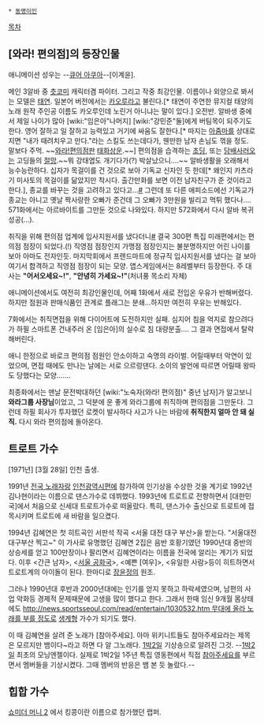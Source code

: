  * [[동명이인]]
[[목차]]
== [와라! 편의점]의 등장인물 ==
애니메이션 성우는 --[[큐어 아쿠아]]--[이계윤].

메인 3알바 중 [[츳코미]] 캐릭터겸 파이터. 그리고 작중 최강인물.
이름이나 외양으로 봐서는 모델은 [[태연]]. 일본어 버전에서는 [[카오루]]라고 불린다.[* 태연이 주연한 뮤지컬 태양의 노래 원작 주인공 이름도 카오루인데 노린거 아니냐는 말이 있다.] 오전반. 알바생 중에서 제일 나이가 많아 [wiki:"임은아"나머지] [wiki:"강민준"둘]에게 버팀목이 되주기도 한다. 영어 잘하고 일 잘하고 능력있고 거기에 싸움도 잘한다.[* 따지는 [[아줌마]]를 상대로 지면 "내가 때려치우고 만다."라는 스킬도 쓰는데다가, 웬만한 남자 손님도 꺾을 정도. 말보다 주먹. ~~[[와라!편의점]]판 [[태화상운]].~~] 편의점을 습격하는 [[초딩]], 또는 [[담배]]사러오는 고딩들의 [[절망]].~~뭐 강태엽도 개기다가(?) 박살났으니….~~ 알바생활을 오래해서 능수능란하다. 십자가 목걸이를 건 것으로 보아 기독교 신자인 듯 한데[* 왜인지 카츠라기 미사토의 목걸이를 닮았지만 착시다. 출간만화를 보면 이전 남자친구가 준 것이라고 한다.], 종교를 바꾸는 것을 고려하고 있다고…[http://comic.naver.com/webtoon/detail.nhn?titleId=26316&no=156&weekday=wed #] 그런데 또 다른 애피소드에선 기독교가 종교는 아니고 옛날 짝사랑한 오빠가 준건데 그 오빠가 3만원을 빌리고 먹튀 했다나.... 571화에서는 아르바이트를 그만둔 것으로 나와있다.
하지만 572화에서 다시 알바 복귀 성공(...).

취직을 위해 편의점 업계에 입사지원서를 냈다더니[http://comic.naver.com/webtoon/detail.nhn?titleId=26316&no=264&weekday=sun #] 결국 300편 특집 미래편에서는 편의점 점장이 되었다.(!) 직영점 점장인지 가맹점 점장인지는 불분명하지만 어린 나이를 보아 아마도 전자인듯. 마지막회에서 프렌드마트에 정규직 입사지원서를 냈다는 걸 보아 여기서 합격하고 직영점 점장이 되는 모양. 앱스게임에서는 8레벨부터 등장한다. 주 대사는 '''"어서오세요~!"''', '''"안녕히 가세요~!"'''(처녀풍 목소리 자체)

애니메이션에서도 여전히 최강인물인데, 어째 1화에서 새로 전입온 우유가 반해버렸다.하지만 점원과 판매식품인 관계로 플래그는 분쇄…하지만 여전히 우유는 반해있다.

7화에서는 취직면접을 위해 다이어트에 도전하지만 실패. 심지어 침을 억지로 참으려다가 하필 스마트폰 건내주러 온 [임은아]의 실수로 침 대량분출…. 그 결과 면접에서 탈락해버린다.

애니 한정으로 바로크 편의점 점원인 안소이하고 숙명의 라이벌. 어릴때부터 악연이 있었으며, 면접 때에도 만나는 날에는 서로 으르렁댄다. 소이의 발언에 따르면 어릴때 왕따도 당했다는 모양…….

최종화에서는 맨날 문전박대하던 [wiki:"노숙자(와라! 편의점)" 중년 남자]가 알고보니 '''와라그룹 사장님'''이었고, 그 덕분에 운 좋게 와라그룹에 취직하며 편의점을 그만둔다. 그런데 하필 회사가 투자했던 로켓이 발사하다 사고가 나는 바람에 '''취직한지 얼마 안 돼 실직.''' 다시 와라 편의점에 돌아온다.
== 트로트 가수 ==
{{{#!html
<img src="http://cfs11.blog.daum.net/original/8/blog/2008/09/01/09/06/48bb320528963&filename=%EA%B9%80%ED%98%9C%EC%98%81%EA%B8%B0%EC%83%81%EC%86%A17.jpg">
}}}

[1971년] [3월 28일] 인천 출생.

1991년 [[전국 노래자랑]] [[인천광역시]]편에 참가하여 인기상을 수상한 것을 계기로 1992년 김나현이라는 이름으로 댄스가수로 데뷔했다. 1993년에 트로트로 전향하면서 [대한민국]에서 처음으로 신세대 트로트가수로 떠올랐다. 특히, 댄스가수 출신으로 트로트에 접목시키며 트로트에 새 바람을 일으켰다.

1994년 김혜연은 첫 히트곡인 서판석 작곡 <서울 대전 대구 부산>을 받는다. "서울대전대구부산 찍고~" 이 가사로 유명했던 김혜연 2집은 음반 호황기였던 1990년대 중반의 상승세를 얻고 100만장이나 팔리면서 김혜연이라는 이름을 전국에 알리는 계기가 되었다. 이후 <간큰 남자>, <[[서울 공화국]]>, <예쁜 [여우]>, <유일한 사람>등이 히트하면서 트로트계의 아이돌이 된다. 한마디로 [[장윤정]]의 원조.

그러나 1990년대 후반과 2000년대에는 인기를 얻지 못하고 하락세였으며, 남편의 사업 악화등 경제적 문제때문에 고생을 많이 했다고 한다. 그래서 한때 임신 9개월 몸상태에도 [[http://news.sportsseoul.com/read/entertain/1030532.htm 무대에 올라 노래를 부를 정도]]로 [[생계]]형 가수가 되기도 했다.

이 때 김혜연을 살려 준 노래가 [참아주세요]. 아마 위키니트들도 참아주세요라는 제목은 모르지만 뱀이다~라고 하면 다 알 그노래다. [[1박2일]] 기상송으로 알려진 그것.
--[[1박2일]] 최초의 모닝엔젤이다. 실제로 1박2일 1주년 특집 영동편에서 직접 [[참아주세요]]를 부르면서 멤버들을 기상시켰다. 그때 멤버의 반응은 뱀 본 듯 놀랐다.--
== 힙합 가수 ==
[[쇼미더 머니 2]] 에서 킹콩이란 이름으로 참가했던 랩퍼.
